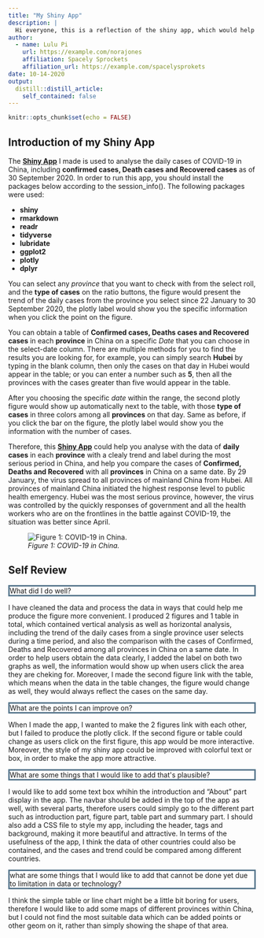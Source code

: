 ```yaml
---
title: "My Shiny App"
description: |
  Hi everyone, this is a reflection of the shiny app, which would help you with basic analysis of COVID-19 daily cases in China as of 30 September 2020.  
author:
  - name: Lulu Pi 
    url: https://example.com/norajones
    affiliation: Spacely Sprockets
    affiliation_url: https://example.com/spacelysprokets
date: 10-14-2020
output:
  distill::distill_article:
    self_contained: false
---
```


```r
knitr::opts_chunk$set(echo = FALSE)
```

## Introduction of my Shiny App
The [**Shiny App**](https://lulu-pi.shinyapps.io/shiny-app-Lulu-Pi/) I made is used to analyse the daily cases of COVID-19 in China, including **confirmed cases, Death cases and Recovered cases** as of 30 September 2020. In order to run this app, you should install the packages below according to the session_info(). The following packages were used:

- **shiny**
- **rmarkdown**
- **readr**
- **tidyverse**
- **lubridate**
- **ggplot2**
- **plotly**
- **dplyr**

You can select any *province* that you want to check with from the select roll, and the **type of cases** on the ratio buttons, the figure would present the trend of the daily cases from the province you select since 22 January to 30 September 2020, the plotly label would show you the specific information when you click the point on the figure. 

You can obtain a table of **Confirmed cases, Deaths cases and Recovered cases** in each **province** in China on a specific *Date* that you can choose in the select-date column. There are multiple methods for you to find the results you are looking for, for example, you can simply search **Hubei** by typing in the blank column, then only the cases on that day in Hubei would appear in the table; or you can enter a number such as **5**, then all the provinces with the cases greater than five would appear in the table. 

After you choosing the specific *date* within the range, the second plotly figure would show up automatically next to the table, with those **type of cases** in three colors among all **provinces** on that day. Same as before, if you click the bar on the figure, the plotly label would show you the information with the number of cases. 

Therefore, this [**Shiny App**](https://lulu-pi.shinyapps.io/shiny-app-Lulu-Pi/) could help you analyse with the data of **daily cases** in each **province** with a clealy trend and label during the most serious period in China, and help you compare the cases of **Confirmed, Deaths and Recovered** with all **provinces** in China on a same date. By 29 January, the virus spread to all provinces of mainland China from Hubei. All provinces of mainland China initiated the highest response level to public health emergency. Hubei was the most serious province, however, the virus was controlled by the quickly responses of government and all the health workers who are on the frontlines in the battle against COVID-19, the situation was better since April. 

![*Figure 1: COVID-19 in China.*](COVID19inChina.jpg)

## Self Review

<p style="border:3px solid #59788E;" <span style="color:#59788E"> 
What did I do well?
</span> </p>
I have cleaned the data and process the data in ways that could help me produce the figure more convenient. I produced 2 figures and 1 table in total, which contained vertical analysis as well as horizontal analysis, including the trend of the daily cases from a single province user selects during a time period, and also the comparison with the cases of Confirmed, Deaths and Recovered among all provinces in China on a same date. In order to help users obtain the data clearly, I added the label on both two graphs as well, the information would show up when users click the area they are cheking for. Moreover, I made the second figure link with the table, which means when the data in the table changes, the figure would change as well, they would always reflect the cases on the same day. 

<p style="border:3px solid #59788E;" <span style="color:#59788E"> 
What are the points I can improve on?
</span> </p>
When I made the app, I wanted to make the 2 figures link with each other, but I failed to produce the plotly click. If the second figure or table could change as users click on the first figure, this app would be more interactive. Moreover, the style of my shiny app could be improved with colorful text or box, in order to make the app more attractive. 

<p style="border:3px solid #59788E;" <span style="color:#59788E">
What are some things that I would like to add that's plausible?
</span> </p>
I would like to add some text box whihin the introduction and "About" part display in the app. The navbar should be added in the top of the app as well, with several parts, therefore users could simply go to the different part such as introduction part, figure part, table part and summary part. I should also add a CSS file to style my app, including the header, tags and background, making it more beautiful and attractive. In terms of the usefulness of the app, I think the data of other countries could also be contained, and the cases and trend could be compared among different countries. 

<p style="border:3px solid #59788E;" <span style="color:#59788E"> 
what are some things that I would like to add that cannot be done yet due to limitation in data or technology?
</span> </p>
I think the simple table or line chart might be a little bit boring for users, therefore I would like to add some maps of different provinces within China, but I could not find the most suitable data which can be added points or other geom on it, rather than simply showing the shape of that area.   












